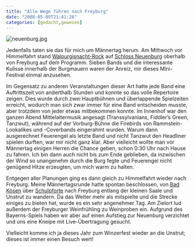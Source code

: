 ```yaml
---
title: "Alle Wege führen nach Freyburg"
date: "2008-05-09T21:41:26"
categories: [gedacht,gewesen]
---
```


<img src='/blog/wp-content/uploads/2008/05/neuenburg.jpg' alt='neuenburg.jpg' />

Jedenfalls taten sie das für mich um Männertag herum. Am Mittwoch vor Himmelfahrt stand [Walpurgisnacht-Rock](http://www.walpurgisnacht-rock.de) auf [Schloss Neuenburg](http://de.wikipedia.org/wiki/Schloss_Neuenburg_(Freyburg)) oberhalb von Freyburg auf dem Programm. Sieben Bands und die interessante Kulisse innerhalb der Burgmauern waren der Anreiz, mir dieses Mini-Festival einmal anzusehen.

Im Gegensatz zu anderen Veranstaltungen dieser Art hatte jede Band eine Auftrittszeit von anderthalb Stunden und konnte so das volle Repertoire zeigen. Dies wurde durch zwei Hauptbühnen und überlappende Spielzeiten erreicht, wodurch man sich zwar immer für eine Band entscheiden musste, aber trotzdem von jeder etwas mitbekommen konnte. Im Innenhof war den ganzen Abend Mittelaltermusik angesagt (Transsylvanians, Fiddler's Green, Tanzwut), während auf der Vorburg-Bühne die Firebirds von Rammstein-Lookalikes und -Coverbands eingerahmt wurden. Warum dann ausgerechnet Feuerengel als letzte Band und nicht Tanzwut den Headliner spielen durften, war mir nicht ganz klar. Aber vielleicht wollte man vor Männertag einigen Herren die Chance geben, schon 0:30 Uhr nach Hause zu fahren. Ich bin dann auch nicht bis zum Ende geblieben, da inzwischen der Wind so unangenehm durch die Burg fegte und Feuerengel nicht genügend Hitze erzeugten, um mich warm zu halten.

Entgegen aller Planungen ging es dann gleich zu Himmelfahrt wieder nach Freyburg. Meine Männertagsrunde hatte spontan beschlossen, von [Bad Kösen](http://de.wikipedia.org/wiki/Bad_Kösen) über [Schulpforte](http://de.wikipedia.org/wiki/Schulpforte) nach Freyburg entlang der kleinen Saale und Unstrut zu wandern. Da das Wetter mehr als mitspielte und die Strecke einiges zu bieten hat, wurde es ein sehr angenehmer Tag. Am Zielort lud außerdem der Freyburger Weinfrühling zu Weinproben ein. Aufgrund des Bayerns-Spiels haben wir aber auf einen Aufstieg zur Neuenburg verzichtet und uns eine Kneipe mit Live-Übertragung gesucht.

Vielleicht komme ich ja dieses Jahr zum Winzerfest wieder an die Unstrut; dieses ist immer einen Besuch wert!
